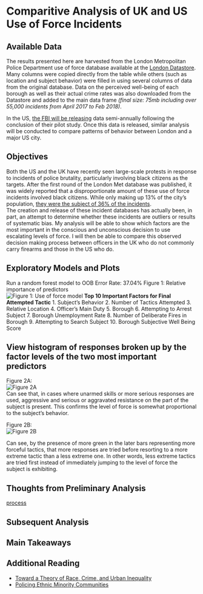 # Comparitive Analysis of UK and US Use of Force Incidents

## Available Data

The results presented here are harvested from the London Metropolitan Police Department use of force database available at the [London Datastore](https://data.london.gov.uk/dataset/use-of-force). Many columns were copied directly from the table while others (such as location and subject behavior) were filled in using several columns of data from the original database. Data on the perceived well-being of each borough as well as their actual crime rates was also downloaded from the Datastore and added to the main data frame *(final size: 75mb including over 55,000 incidents from April 2017 to Feb 2018)*. 

In the US, [the FBI will be releasing](https://ucr.fbi.gov/use-of-force) data semi-annually following the conclusion of their pilot study. Once this data is released, similar analysis will be conducted to compare patterns of behavior between London and a major US city. 

## Objectives
Both the US and the UK have recently seen large-scale protests in response to incidents of police brutality, particularly involving black citizens as the targets. After the first round of the London Met database was published, it was widely reported that a disproportionate amount of these use of force incidents involved black citizens. While only making up 13% of the city's population, [they were the subject of 36% of the incidents](https://www.theguardian.com/uk-news/2017/aug/01/met-police-using-force-against-disproportionately-large-number-of-black-people).  
The creation and release of these incident databases has actually been, in part, an attempt to determine whether these incidents are outliers or results of systematic bias. My analysis will be able to show which factors are the most important in the conscious and unconscious decision to use escalating levels of force. I will then be able to compare this observed decision making process between officers in the UK who do not commonly carry firearms and those in the US who do. 

## Exploratory Models and Plots

Run a random forest model to 
OOB Error Rate: 37.04%
Figure 1: Relative importance of predictors    
![Figure 1: Use of force model](../Figure1.jpeg) 
**Top 10 Important Factors for Final Attempted Tactic**
1. Subject's Behavior
2. Number of Tactics Attempted
3. Relative Location
4. Officer's Main Duty
5. Borough
6. Attempting to Arrest Subject
7. Borough Unemployment Rate
8. Number of Deliberate Fires in Borough
9. Attempting to Search Subject
10. Borough Subjective Well Being Score  

## View histogram of responses broken up by the factor levels of the two most important predictors

Figure 2A:   
![Figure 2A](../Fig2A.jpeg)  
Can see that, in cases where unarmed skills or more serious responses are used, aggressive and serious or aggravated resistance on the part of the subject is present. This confirms the level of force is somewhat proportional to the subject's behavior.   

Figure 2B:   
![Figure 2B](../Fig2B.jpeg)  

Can see, by the presence of more green in the later bars representing more forceful tactics, that more responses are tried before resorting to a more extreme tactic than a less extreme one. In other words, less extreme tactics are tried first instead of immediately jumping to the level of force the subject is exhibiting. 

## Thoughts from Preliminary Analysis




[process](https://www.app.college.police.uk/app-content/national-decision-model/the-national-decision-model/)

## Subsequent Analysis


## Main Takeaways

## Additional Reading
* [Toward a Theory of Race, Crime, and Urban Inequality](https://books.google.co.uk/books?hl=en&lr=&id=tV6MAQAAQBAJ&oi=fnd&pg=PA177&dq=Toward+a+Theory+of+Race,+Crime,+and+Urban+Inequality&ots=ErFKtjljan&sig=Ecnv8bpTfbCVtn4Fejx9NrzF9gw#v=onepage&q=Toward%20a%20Theory%20of%20Race%2C%20Crime%2C%20and%20Urban%20Inequality&f=false)
* [Policing Ethnic Minority Communities](http://eprints.lse.ac.uk/9576/1/Policing_ethnic_minority_communities_(LSERO).pdf)
